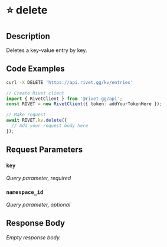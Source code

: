 

# ⭐️ delete

<ExperimentalFeature />

## Description

Deletes a key-value entry by key.


## Code Examples

<CodeGroup title='Request' tag='DELETE' label='https://api.rivet.gg/kv/entries'>

```bash {{ "title": "cURL" }}
curl -X DELETE 'https://api.rivet.gg/kv/entries'
```

```ts
// Create Rivet client
import { RivetClient } from '@rivet-gg/api';
const RIVET = new RivetClient({ token: addYourTokenHere });

// Make request
await RIVET.kv.delete({
  // Add your request body here
});
```

</CodeGroup>


## Request Parameters


### `key`

_Query parameter, required_





### `namespace_id`

_Query parameter, optional_





## Response Body

_Empty response body._
